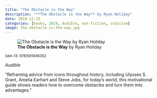 ```yaml
---
title: "The Obstacle is the Way"
description: "**The Obstacle is the Way** by Ryan Holiday"
date: 2019-12-15
categories: [books, 2019, Audible, non-fiction, stoicism]
image: the-obstacle-is-the-way.jpg
---
```

![**The Obstacle is the Way** by Ryan Holiday](the-obstacle-is-the-way.jpg){fig-align="left"}

<sup>isbn-13: 9781591846352</sup>

*Audible*

"Reframing advice from icons throughout history, including Ulysses S. Grant,
Amelia Earhart and Steve Jobs, for today's world, this motivational guide
shows readers how to overcome obstacles and turn them into advantages."